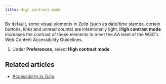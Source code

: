 ```yaml
---
title: High contrast mode
---
```



By default, some visual elements in Zulip (such as date/time stamps, certain
buttons, links and unread counts) are intentionally light. **High contrast mode**
increases the contrast of these elements to meet the AA level of the
W3C's Web Content Accessibility Guidelines.

<FlattenedSteps>
  <NavigationSteps target="settings/preferences" />

  1. Under **Preferences**, select **High contrast mode**.
</FlattenedSteps>

## Related articles

* [Accessibility in Zulip](https://zulip.readthedocs.io/en/stable/subsystems/accessibility.html)
